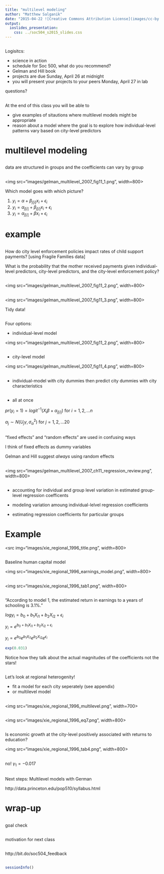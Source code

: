 ```yaml
---
title: "multilevel modeling"
author: "Matthew Salganik"
date: "2015-04-22 ![Creative Commons Attribution License](images/cc-by.png)"
output: 
  ioslides_presentation:
    css: ../soc504_s2015_slides.css
---
```


##

Logisitcs:

- science in action
- schedule for Soc 500, what do you recommend?
- Gelman and Hill book
- projects are due Sunday, April 26 at midnight
- you will present your projects to your peers Monday, April 27 in lab

questions?

##

At the end of this class you will be able to

- give examples of sitautions where multilevel models might be appropriate
- reason about a model where the goal is to explore how individual-level patterns vary based on city-level predictors


# multilevel modeling

##

data are structured in groups and the coefficients can vary by group

##

<img src="images/gelman_multilevel_2007_fig11_1.png", width=800>

Which model goes with which picture?

1) $y_i = \alpha + \beta_{j[i]}x_i + \epsilon_i$
2) $y_i = \alpha_{j[i]} + \beta_{j[i]}x_i + \epsilon_i$
3) $y_i = \alpha_{j[i]} + \beta x_i + \epsilon_i$

# example

##

How do city level enforcement policies impact rates of child support payments? [using Fragile Families data]

What is the probability that the mother received payments given individual-level predictors, city-level predictors, and the city-level enforcement policy?

##

<img src="images/gelman_multilevel_2007_fig11_2.png", width=800>

##

<img src="images/gelman_multilevel_2007_fig11_3.png", width=800>

Tidy data!  

##

Four options:

- individual-level model

<img src="images/gelman_multilevel_2007_fig11_2.png", width=800>

##

- city-level model

<img src="images/gelman_multilevel_2007_fig11_4.png", width=800>

##

- individual-model with city dummies then predict city dummies with city characteristics

##

- all at once

$pr(y_i = 1) = logit^{-1}(X_i \beta + \alpha_{j[i]}) \mbox{ for } i = 1, 2, \ldots n$

$\alpha_j \sim N(U_j \gamma, \sigma_\alpha^2) \mbox{ for } j = 1, 2, \ldots 20$

##

"fixed effects" and "random effects" are used in confusing ways

I think of fixed effects as dummy variables

Gelman and Hill suggest *always* using random effects

##

<img src="images/gelman_multilevel_2007_ch11_regression_review.png", width=800>

##

- accounting for individual and group level variation in estimated group-level regression coefficents

- modeling variation amoung individual-lelvel regression coefficients

- estimating regression coefficients for particular groups

# Example

<src img="images/xie_regional_1996_title.png", width=800>

##

Baseline human capital model

<img src="images/xie_regional_1996_earnings_model.png", width=800>

##

<img src="images/xie_regional_1996_tab1.png", width=800>

## 

"According to model 1, the estimated return in earnings to a years of schooling is 3.1%."

$log y_i = b_0 + b_1 X_{i1} + b_2 X_{i2} + \epsilon_i$

$y_i = e^{b_0 + b_1 X_{i1} + b_2 X_{i2} + \epsilon_i}$

$y_i = e^{b_0}  e^{b_1 X_{i1}} e^{b_2 X_{i2}} e^{\epsilon_i}$


```r
exp(0.031)
```

Notice how they talk about the actual magnitudes of the coefficients not the stars!

##

Let's look at regional heterogenity!

- fit a model for each city seperately (see appendix)
- or multilevel model

##

<img src="images/xie_regional_1996_multilevel.png", width=700>

##

<img src="images/xie_regional_1996_eq7.png", width=800>

##

Is economic growth at the city-level positively associated with returns to education?

<img src="images/xie_regional_1996_tab4.png", width=800>

##

no! $\gamma_1 = -0.017$

##

Next steps: Multilevel models with German 

http://data.princeton.edu/pop510/syllabus.html

# wrap-up

##

goal check

## 

motivation for next class

##

http://bit.do/soc504_feedback

##


```r
sessionInfo()
```
